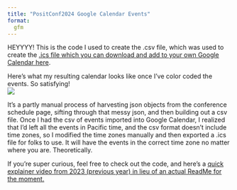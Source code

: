 ```yaml
---
title: "PositConf2024 Google Calendar Events"
format: 
  gfm
---
```


HEYYYY! This is the code I used to create the .csv file, which was used to create the [.ics file which you can download and add to your own Google Calendar here](https://datahumans.notion.site/Posit-Conf-2024-Google-Calendar-0af73e68ee94448bb901a937e3e54acc?pvs=4).

Here's what my resulting calendar looks like once I've color coded the events. So satisfying!  
![](images/cal_example_image.png)

It's a partly manual process of harvesting json objects from the conference schedule page, sifting through that messy json, and then building out a csv file. Once I had the csv of events imported into Google Calendar, I realized that I'd left all the events in Pacific time, and the csv format doesn't include time zones, so I modified the time zones manually and then exported a .ics file for folks to use. It will have the events in the correct time zone no matter where you are. Theoretically.

If you're super curious, feel free to check out the code, and here's a [quick explainer video from 2023 (previous year) in lieu of an actual ReadMe for the moment.](https://youtu.be/XzHaBQR4DB0)  




